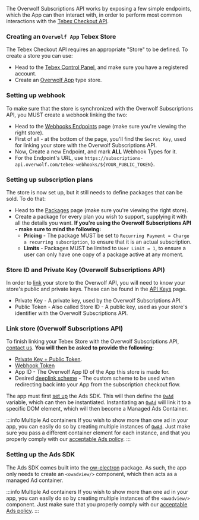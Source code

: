 The Overwolf Subscriptions API works by exposing a few simple endpoints, which the App can then interact with,
in order to perform most common interactions with the [Tebex Checkout API](https://www.tebex.io/).

### Creating an `Overwolf App` Tebex Store

The Tebex Checkout API requires an appropriate "Store" to be defined. To create a store you can use:
* Head to the [Tebex Control Panel](https://accounts.tebex.io/profile),
and make sure you have a registered account.
* Create an [Overwolf App](https://creator.tebex.io/creator-segment/5) type store.

### Setting up webhook

To make sure that the store is synchronized with the Overwolf Subscriptions API, you MUST create a webhook linking the two:
* Head to the [Webhooks Endpoints](https://creator.tebex.io/webhooks/endpoints) page (make sure you're viewing the right store).
* First of all - at the bottom of the page, you'll find the `Secret Key`, used for linking your store with the Overwolf Subscriptions API.
* Now, Create a new Endpoint, and mark **ALL** Webhook Types for it.
* For the Endpoint's URL, use `https://subscriptions-api.overwolf.com/tebex-webhooks/${YOUR_PUBLIC_TOKEN}`.

### Setting up subscription plans

The store is now set up, but it still needs to define packages that can be sold. To do that:
* Head to the [Packages](https://creator.tebex.io/packages) page (make sure you're viewing the right store).
* Create a package for every plan you wish to support, supplying it with all the details you want. **If you're using the Overwolf Subscriptions API - make sure to mind the following:**
  * **Pricing** - The package MUST be set to `Recurring Payment = Charge a recurring subscription`, to ensure that it is an actual subscription.
  * **Limits** - Packages MUST be limited to `User Limit = 1`, to ensure a user can only have one copy of a package active at any moment.

### Store ID and Private Key (Overwolf Subscriptions API)

In order to [link](#link-store-overwolf-subscriptions-api) your store to the Overwolf API, you will need to know your store's public and private keys.
These can be found in the [API Keys](https://creator.tebex.io/developers/api-keys) page.
- Private Key - A private key, used by the Overwolf Subscriptions API.
- Public Token - Also called Store ID - A public key, used as your store's identifier with the Overwolf Subscriptions API.

### Link store (Overwolf Subscriptions API)

To finish linking your Tebex Store with the Overwolf Subscriptions API, [contact us][contact-us]. **You will then be asked to provide the following:**
* [Private Key + Public Token](#store-id-and-private-key-overwolf-subscriptions-api).
* [Webhook Token](#setting-up-webhook-overwolf-subscriptions-api)
* App ID - The Overwolf App ID of the App this store is made for.
* Desired [deeplink scheme](/api/manifest#url_protocol-object) - The custom scheme to be used when redirecting back into your App from the subscription checkout flow.


<SkipMe type="TODO">

<Tabs groupId="frameworks">
<TabItem value="overwolf-platform" label="Overwolf Platform">

The app must first [set up](#setting-up-the-ads-sdk) the Ads SDK. This will then define the [`OwAd`][owad] variable,
which can then be instantiated. Instantiating an [`OwAd`][owad] will link it to a specific DOM element,
which will then become a Managed Ads Container.

:::info Multiple Ad containers
If you wish to show more than one ad in your app, you can easily do so by creating multiple instances
of [`OwAd`][owad]. Just make sure you pass a different container element for each instance,
and that you properly comply with our [acceptable Ads policy][acceptable-ads].
:::

### Setting up the Ads SDK



</TabItem>

<TabItem value="electron-platform" label="Overwolf Electron">

The Ads SDK comes built into the [ow-electron](/tools/ow-electron) package. As such, the app only needs
to create an `<owadview/>` component, which then acts as a managed Ad container.

:::info Multiple Ad containers
If you wish to show more than one ad in your app, you can easily do so by creating multiple instances
of the `<owadview/>` component. Just make sure that you properly comply with our [acceptable Ads policy][acceptable-ads].
:::

</TabItem>
</Tabs>

</SkipMe>

[acceptable-ads]: /start/monetize-your-app/advertising/working-with-ads#ad-planning-guidelines
[owad]: /api/general/ads-sdk/overwolf-platform/owad
[contact-us]: /support/contact-us